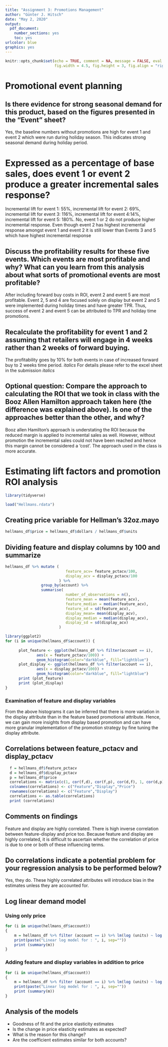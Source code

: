 ```yaml
---
title: "Assignment 3: Promotions Management"
author: "Günter J. Hitsch"
date: "May 2, 2020"
output:
  pdf_document:
    number_sections: yes
    toc: yes
urlcolor: blue
graphics: yes
---
```


```r
knitr::opts_chunk$set(echo = TRUE, comment = NA, message = FALSE, eval = FALSE,
                      fig.width = 4.5, fig.height = 3, fig.align = "right")
```

\setlength{\parskip}{6pt}
\newpage

# Promotional event planning

## Is there evidence for strong seasonal demand for this product, based on the figures presented in the “Event” sheet?

Yes, the baseline numbers without promotions are high for event 1 and event 2 which were run during holiday season. This indicates strong seasonal demand during holiday period.

# Expressed as a percentage of base sales, does event 1 or event 2 produce a greater incremental sales response?

Incremental lift for event 1: 55%, incremental lift for event 2: 69%, incremental lift for event 3: 116%, incremental lift for event 4:14%, incremental lift for event 5: 180%.
No, event 1 or 2 do not produce higher incremental response. Even though event 2 has highest incremental response amongst event 1 and event 2 it is still lower than Events  3 and 5 which have highest incremental response

## Discuss the profitability results for these five events. Which events are most profitable and why? What can you learn from this analysis about what sorts of promotional events are most profitable?

After including forward buy costs in ROI, event 2 and event 5 are most profitable. Event 2, 5 and 4 are focused solely on display but event 2 and 5 were implemented during holiday times and have greater TPR. Thus, success of event 2 and event 5 can be attributed to TPR and holiday time promotions.

## Recalculate the profitability for event 1 and 2 assuming that retailers will engage in 4 weeks rather than 2 weeks of forward buying.

The profitability goes by 10% for both events in case of increased forward buy to 2 weeks time period.
*italics* For details please refer to the excel sheet in the submission *italics*

## Optional question: Compare the approach to calculating the ROI that we took in class with the Booz Allen Hamilton approach taken here (the difference was explained above). Is one of the approaches better than the other, and why?

Booz allen Hamilton’s approach is understating the ROI because the reduced margin is applied to incremental sales as well. However, without promotion the incremental sales could not have been reached and hence this margin cannot be considered a ‘cost’. The approach used in the class is more accurate.

\bigskip

# Estimating lift factors and promotion ROI analysis
```r
library(tidyverse)
```

```r
load("Hellmans.rdata")
```

## Creating price variable for Hellman's 32oz.mayo
```r
hellmans_df$price = hellmans_df$dollars / hellmans_df$units
```

## Dividing feature and display columns by 100 and summarize
```r
hellmans_df %>% mutate (
                           feature_acv= feature_pctacv/100, 
                           display_acv = display_pctacv/100
                        ) %>%
                group_by(account) %>%
                summarise(
                           number_of_observations = n(),
                           feature_mean = mean(feature_acv),
                           feature_median = median(feature_acv),
                           feature_sd = sd(feature_acv),
                           display_mean= mean(display_acv),
                           display_median = median(display_acv),
                           display_sd = sd(display_acv)
                        )
```

```r
library(ggplot2)
for (i in unique(hellmans_df$account)) {
  
      plot_feature <- ggplot(hellmans_df %>% filter(account == i), 
              aes(x = feature_pctacv/100)) +
              geom_histogram(color="darkblue", fill="lightblue")
      plot_display <- ggplot(hellmans_df %>% filter(account == i), 
              aes(x = display_pctacv/100)) +
              geom_histogram(color="darkblue", fill="lightblue")
      print (plot_feature)
      print (plot_display)
}

```

### Examination of feature and display variables
From the above histograms it can be inferred that there is more variation in the display attribute than in the feature based promotional attribute. Hence, we can gain more insights from display based promotion and can have more granular implementation of the promotion strategy by fine tuning the display attribute.

## Correlations between feature_pctacv and display_pctacv
```r
  f = hellmans_df$feature_pctacv
  d = hellmans_df$display_pctacv
  p = hellmans_df$price
  correlations <- matrix(c(1, cor(f,d), cor(f,p), cor(d,f), 1, cor(d,p)),ncol=3,byrow=TRUE)
  colnames(correlations) <- c("Feature","Display","Price")
  rownames(correlations) <- c("Feature","Display")
  correlations <- as.table(correlations)
  print (correlations)
```

## Comments on findings
Feature and display are highly correlated. There is high inverse correlation between feature-display and price too. Because feature and display are highly correlated, it is difficult to ascertain whether the correlation of price is due to one or both of these influencing terms.

## Do correlations indicate a potential problem for your regression analysis to be performed below?

Yes, they do. These highly correlated attributes will introduce bias in the estimates unless they are accounted for.

## Log linear demand model

### Using only price
```r
for (i in unique(hellmans_df$account))
{
    m = hellmans_df %>% filter (account == i) %>% lm(log (units) ~ log (price), .)
    print(paste("Linear log model for : ", i, sep=""))
    print (summary(m))
}
```

### Adding feature and display variables in addition to price
```r
for (i in unique(hellmans_df$account))
{
    m = hellmans_df %>% filter (account == i) %>% lm(log (units) ~ log (price) + feature_pctacv + display_pctacv, .)
    print(paste("Linear log model for : ", i, sep=""))
    print (summary(m))
}
```

## Analysis of the models
* Goodness of fit and the price elasticity estimates
* Is the change in price elasticity estimates as expected?
* What is the reason for this change? 
* Are the coefficient estimates similar for both accounts?
